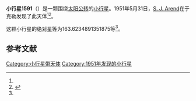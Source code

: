 {{Infobox planet
| bgcolour = #FFFFC0
| name = 1591 Baize
| symbol = 
| image = 
| caption = 
| discovery = yes
| discovery_ref = 
| discoverer = [[S._J._Arend|S. J. Arend]]
| discovery_site = [[于克勒|于克勒]] 
| discovered = 1951年5月31日
| designations = yes
| mp_name = 
| named_after = 
| alt_names = 1951 KA/ 1943 DE
| mp_category = [[主带小行星|主带小行星]]
| orbit_ref = <ref name="a">[http://ssd.jpl.nasa.gov/sbdb.cgi?sstr=1591 1591 Baize] {{Wayback|url=http://ssd.jpl.nasa.gov/sbdb.cgi?sstr=1591 |date=20210717081707 }}，小行星數據庫瀏覽器（JPL Small-Body Database Browser）－[[美国国家航空航天局|美国国家航空航天局]]喷气推进实验室</ref>
| epoch = 2456400.5 (2013年4月18日更新)
| aphelion = {{convert|2.811785844718851|AU|km|3|abbr=on|lk=out}}
| perihelion = {{convert|1.971418808328452|AU|km|3|abbr=on}}
| semimajor = {{convert|2.391602326523652|AU|km|3|abbr=on}}
| eccentricity = 0.175691215
| period = 1350.926988 [[日|日]]<br />3.7[[儒略年|儒略年]]
| avg_speed = 
| inclination = 24.8191367554507
| asc_node = 90.56446086117968
| mean_anomaly = 
| arg_peri = 163.6234891351875
| satellites = 
| physical_characteristics = yes
| dimensions = 
| mass = 
| density = 
| surface_grav = 
| escape_velocity = 
| sidereal_day = 
| axial_tilt = 
| pole_ecliptic_lat = 
| pole_ecliptic_lon = 
| albedo = 
| temperatures= 
| temp_name1 = 
| mean_temp_1 = 
| max_temp_1 = 
| temp_name2 = 
| max_temp_2 = 
| spectral_type = 
| abs_magnitude = 163.6234891351875
}}

'''小行星1591'''（{{lang-en|1591 Baize}}）是一颗围绕[[太阳|太阳]][[公转|公转]]的[[小行星|小行星]]。1951年5月31日，[[S._J._Arend|S. J. Arend]]在于克勒发现了此天体<ref name="a" /><ref>{{cite news|title=小行星列表|url=http://cfa-www.harvard.edu/iau/lists/NumberedMPs.txt|accessdate=2013-07-08|newspaper=哈佛大学|archive-date=2008-05-17|archive-url=https://web.archive.org/web/20080517010638/http://cfa-www.harvard.edu/iau/lists/NumberedMPs.txt|dead-url=no}}</ref>。

这颗小行星的[[绝对星等|绝对星等]]为163.6234891351875等<ref name="a" />。

==参考文献==
{{reflist}}
{{Minor Planet Number|[[小行星1590|小行星1590]]|[[小行星1592|小行星1592]]}}

{{小天体}}

[[Category:小行星带天体|Category:小行星带天体]]
[[Category:1951年发现的小行星|Category:1951年发现的小行星]]

{{asteroid-stub}}